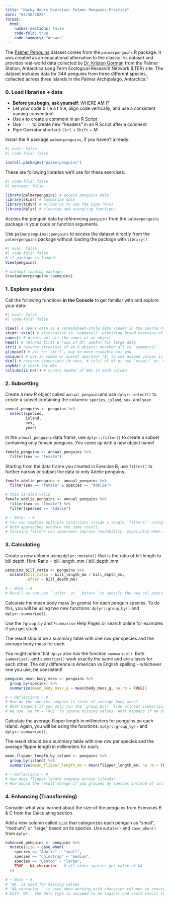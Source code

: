 ```yaml
---
title: "Hacky Hours Exercise: Palmer Penguins Practice"
date: "04/30/2025"
format:
  html:
    number-sections: false
    code-fold: true
    code-summary: "Answer"
---
```


::: {.callout-note icon=false title="About the Data"}
The [Palmer Penguins](https://allisonhorst.github.io/palmerpenguins/){target="_blank"} dataset comes from the `palmerpenguins` R package. It was created as an educational alternative to the classic iris dataset and provides real-world data collected by [Dr. Kristen Gorman](https://www.uaf.edu/cfos/people/faculty/detail/kristen-gorman.php){target="_blank"} from the Palmer Station, Antarctica 
Long Term Ecological Research Network (LTER) site. The dataset includes data for 344 penguins from three different species, collected across three islands in the Palmer Archipelago, Antarctica."
:::

### 0. Load libraries + data

::: {.callout-tip title="A few reminders:"}
- **Before you begin, ask yourself**: WHERE AM I?
- Let your code b r e a t h e, align code vertically, and use a consistent naming convention!
- Use `#` to create a comment in an R Script
- Use `----` to create new "headers" in an R Script after a comment
- Pipe Operator shortcut: `Ctrl` + `Shift` + M
:::

Install the R package `palmerpenguins`, if you haven't already:

```r
#| eval: false
#| code-fold: false

install.packages("palmerpenguins")
```

These are following libraries we'll use for these exercises:

```r
#| code-fold: false
#| message: false

library(palmerpenguins) # access penguins data
library(skimr) # summarize data
library(tidyr) # allows us to use the pipe (%>%)
library(dplyr) # cleaning and wrangling functions
```

Access the penguin data by referencing `penguins` from the `palmerpenguins` package in your code or function arguments.

Use `palmerpenguins::penguins` to access the dataset directly from the `palmerpenguins` package without loading the package with `library()`.

```r
#| eval: false
#| code-fold: false
# if package is loaded:
View(penguins)

# without loading package:
View(palmerpenguins::penguins)
```


### 1. Explore your data

Call the following functions **in the Console** to get familiar with and explore your data:

```r
#| eval: false
#| code-fold: false

View() # opens data as a spreadsheet-style data viewer in the Source Pane
skimr::skim() # alternative to `summary()` providing broad overview of dataframe
names() # prints out all the names of an object
head() # returns first 6 rows of df; useful for large data
str() # returns structure of an R object; another alt to `summary()`
glimpse() # alt to `str()`; may be more readable for you
unique() # use in combo w/ subset operator ($) to see unique values in a column
dim() # returns dimensions (# rows, # cols) of df or use `nrow()` or `ncol()`
anyNA() # check for NAs
colSums(is.na()) # counts number of NAs in each column
```

### 2. Subsetting 

::: {.callout-warning icon=false title="Exercise A"}
Create a new R object called `annual_penguins`and use `dplyr::select()` to create a subset containing the columns: `species`, `island`, `sex`, and `year`.
:::

```r
annual_penguins <- penguins %>% 
  select(species,
         island,
         sex,
         year)
```

::: {.callout-warning icon=false title="Exercise B"}
In the `annual_penguins` data frame, use `dplyr::filter()` to create a subset containing only female penguins. You come up with a new object name!
:::

```r
female_penguins <- annual_penguins %>% 
  filter(sex == "female")
```

::: {.callout-warning icon=false title="Exercise C"}
Starting from the data frame you created in Exercise B, use `filter()` to further narrow or subset the data to only Adelie penguins.
:::

```r
female_adelie_penguins <- annual_penguins %>% 
  filter(sex == "female" & species == "Adelie")

# this is also valid
female_adelie_penguins <- annual_penguins %>% 
  filter(sex == "female") %>% 
  filter(species == "Adelie")

# ~ Note: ~ #
# You can combine multiple conditions inside a single `filter()` using & (and), or you can chain multiple `filter()` calls using the pipe (%>%). 
# Both approaches produce the same result.
# Chaining filters can sometimes improve readability, especially when applying several filtering steps
```

### 3. Calculating

::: {.callout-warning icon=false title="Exercise A"}
Create a new column using `dplyr::mutate()` that is the ratio of bill length to bill depth. Hint: Ratio = bill_length_mm / bill_depth_mm
:::

```r
penguins_bill_ratio <- penguins %>% 
  mutate(bill_ratio = bill_length_mm / bill_depth_mm,
         .after = bill_depth_mm)

# ~ Note ~ #
# Recall we can use `.after` or `.before` to specify the new col position
```

::: {.callout-warning icon=false title="Exercise B"}
Calculate the mean body mass (in grams) for each penguin species. To do this, you will be using two new functions: `dplyr::group_by()` and `dplyr::summarize()`. 

Use the `?group_by` and `?summarise` Help Pages or search online for examples if you get stuck.

The result should be a summary table with one row per species and the average body mass for each.
:::

::: {.callout-note title="summarize() vs summarise()" collapse=true}
You might notice that `dplyr` also has the function `summarise()`. Both `summarise()` and `summarize()` work exactly the same and are aliases for each other. The only difference is American vs English spelling - whichever one you use, be consistent!
:::

```r
penguins_mean_body_mass <- penguins %>%
  group_by(species) %>%
  summarize(mean_body_mass_g = mean(body_mass_g, na.rm = TRUE))

# ~ Reflections ~ # 
# How do the species compare in terms of average body mass?
# What happens if you only run the `group_by()` line without summarizing?
# We use `na.rm = TRUE` to ignore missing values. What happens if we don’t include it?
```


::: {.callout-warning icon=false title="Exercise C"}
Calculate the average flipper length in millimeters for penguins on each island. Again, you will be using the functions: `dplyr::group_by()` and `dplyr::summarize()`. 

The result should be a summary table with one row per species and the average flipper length in millimeters for each.
:::

```r
mean_flipper_length_by_island <- penguins %>%
  group_by(island) %>%
  summarize(mean_flipper_length_mm = mean(flipper_length_mm, na.rm = TRUE))

# ~ Reflections ~ # 
# How does flipper length compare across islands?
# How would the result change if you grouped by species instead of island?
```

### 4. Enhancing (Transforming)

::: {.callout-warning icon=false title="Exercise A"}
Consider what you learned about the size of the penguins from Exercises B & C from the Calculating section.

Add a new column called `size` that categorizes each penguin as "small", "medium", or "large" based on its species. Use `mutate()` and `case_when()` from `dplyr`.
:::

```r
enhanced_penguins <- penguins %>%
  mutate(size = case_when(
    species == "Adelie" ~ "small",
    species == "Chinstrap" ~ "medium",
    species == "Gentoo" ~ "large",
    TRUE ~ NA_character_  # all other species get value of NA
  ))

# ~ Note ~ #
# `NA` is used for missing values
# `NA_character_` is used when working with character columns to ensure the type of missing value is consistent with the column's data type 
# With `NA`, the data type is assumed to be logical and could result in an error
```






